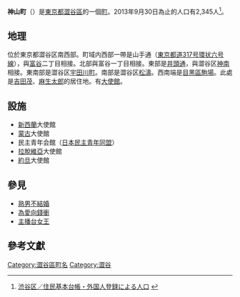 {{Pathnav|日本|東京都|澀谷區|frame=1}}
{{Infobox Settlement
|official_name =  神山町
|native_name =
|settlement_type = [[町|町]]
|image_skyline = Minsei Hall.JPG
|imagesize = 200px
|image_caption = 民主青年会館（[[日本民主青年同盟|日本民主青年同盟]]）
|image_flag =
|image_seal =
| image_map =
| map_caption =
|subdivision_type = [[國家|國家]]
|subdivision_name = [[File:Flag_of_Japan.svg|border]] [[日本|日本]]
|subdivision_type1 = [[都道府縣|都道府縣]]
|subdivision_name1 = [[File:Flag_of_Tokyo_Prefecture.svg|25px]] [[東京都|東京都]]
|subdivision_type2 = [[東京都區部|特別區]]
|subdivision_name2 = [[File:Flag_of_Shibuya,_Tokyo.svg|25px]] [[澀谷區|澀谷區]]
|subdivision_type3 =
|subdivision_name3 =
|established_title =
|established_date =
|government_type =
|leader_title =
|leader_name =
|area_magnitude =
|area_total_sq_mi =
|area_total_km2 = 2.433
|area_land_sq_mi =
|area_land_km2 =
|area_urban_sq_mi =
|area_urban_km2 =
|area_metro_km2 =
|area_metro_sq_mi =
|population_as_of= 2013年（平成25年）9月30日
|population_footnotes = 
|population_total = 2675
|population_urban =
|population_metro =
|population_density_sq_mi =
|population_density_km2 =
| timezone = [[日本標準時|JST]]
| utc_offset = +9
|timezone_DST =
|utc_offset_DST =
|latd=|latm=|lats=|latNS=
|longd=|longm=|longs=|longEW=
|elevation_footnotes=
|elevation_m =
|elevation_ft =
|postal_code_type = [[郵政編碼|郵政編碼]]
|postal_code = 150-0047
|area_code =
|website =
|footnotes =
}}
'''神山町'''（{{jpn|j=神山町|hg=かみやまちょう|rm=Kamiyamachō|f=y}}）是[[東京都|東京都]][[澀谷區|澀谷區]]的一個[[町|町]]。2013年9月30日為止的人口有2,345人<ref>[http://www.city.shibuya.tokyo.jp/data/statics/tokei/02jinko/h25r01.xls 渋谷区／住民基本台帳・外国人登録による人口] {{webarchive|url=https://web.archive.org/web/20131013081847/http://www.city.shibuya.tokyo.jp/data/statics/tokei/02jinko/h25r01.xls |date=2013-10-13 }}</ref>。

== 地理 ==
位於東京都澀谷区南西部。町域内西部一帶是山手通（[[東京都道317号環状六号線|東京都道317号環状六号線]]），與[[富谷|富谷]]二丁目相接。北部與富谷一丁目相接。東部是[[井頭通|井頭通]]，與澀谷区[[神南|神南]]相接。東南部是澀谷区[[宇田川町|宇田川町]]。南部是澀谷区[[松濤|松濤]]。西南端是[[目黑區|目黑區]][[駒場_(目黑區)|駒場]]。此處是[[吉田茂|吉田茂]]、[[麻生太郎|麻生太郎]]的居住地。有[[大使館|大使館]]。

== 設施 ==
* [[新西蘭|新西蘭]]大使館
* [[蒙古|蒙古]]大使館
* 民主青年会館（[[日本民主青年同盟|日本民主青年同盟]]）
* [[拉脫維亞|拉脫維亞]]大使館
* [[約旦|約旦]]大使館

== 參見 ==
* [[熟男不結婚|熟男不結婚]]
* [[為愛向錢衝|為愛向錢衝]]
* [[主播台女王|主播台女王]]

== 參考文獻==
{{reflist}}

{{澀谷區的町名}}
{{DEFAULTSORT:Kamiyamacho}}
[[Category:澀谷區町名|Category:澀谷區町名]]
[[Category:澀谷|Category:澀谷]]